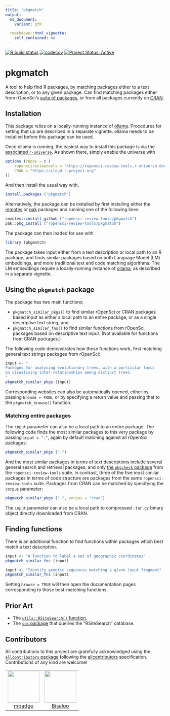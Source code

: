 ```yaml
---
title: "pkgmatch"
output:
  md_document:
    variant: gfm

  rmarkdown::html_vignette:
    self_contained: no
---
```


<!-- badges: start -->

[![R build
status](https://github.com/ropensci-review-tools/pkgmatch/workflows/R-CMD-check/badge.svg)](https://github.com/ropensci-review-tools/pkgmatch/actions?query=workflow%3AR-CMD-check)
[![codecov](https://codecov.io/gh/ropensci-review-tools/pkgmatch/branch/main/graph/badge.svg)](https://app.codecov.io/gh/ropensci-review-tools/pkgmatch)
[![Project Status:
Active](https://www.repostatus.org/badges/latest/active.svg)](https://www.repostatus.org/#active)
<!-- badges: end -->

# pkgmatch

A tool to help find R packages, by matching packages either to a text
description, or to any given package. Can find matching packages either from
rOpenSci's [suite of packages](https://ropensci.org/packages), or from all
packages currently on [CRAN](https://cran.r-project.org).

## Installation

This package relies on a locally-running instance of
[ollama](https://ollama.com). Procedures for setting that up are described in a
separate vignette. ollama needs to be installed before this package can be
used.

Once ollama is running, the easiest way to install this package is via the
[associated
`r-universe`](https://ropensci-review-tools.r-universe.dev/ui#builds). As shown
there, simply enable the universe with

```r
options (repos = c (
    ropenscireviewtools = "https://ropensci-review-tools.r-universe.dev",
    CRAN = "https://cloud.r-project.org"
))
```

And then install the usual way with,

```r
install.packages ("pkgmatch")
```

Alternatively, the package can be installed by first installing either the
[remotes](https://remotes.r-lib.org) or [pak](https://pak.r-lib.org/) packages
and running one of the following lines:


```r
remotes::install_github ("ropensci-review-tools/pkgmatch")
pak::pkg_install ("ropensci-review-tools/pkgmatch")
```

The package can then loaded for use with

```r
library (pkgmatch)
```

The package takes input either from a text description or local path to an R
package, and finds similar packages based on both Language Model (LM)
embeddings, and more traditional text and code matching algorithms. The LM
embeddings require a locally-running instance of [ollama](https://ollama.com),
as described in a separate vignette.

## Using the `pkgmatch` package

The package has two main functions:

- `pkgmatch_similar_pkgs()` to find similar rOpenSci or CRAN packages based input as
either a local path to an entire package, or as a single descriptive text
string; and
- `pkgmatch_similar_fns()` to find similar functions from rOpenSci packages based
on descriptive text input. (Not available for functions from CRAN packages.)

The following code demonstrates how these functions work, first matching
general text strings packages from rOpenSci:

```r
input <- "
Packages for analysing evolutionary trees, with a particular focus
on visualising inter-relationships among distinct trees.
"
pkgmatch_similar_pkgs (input)
```

Corresponding websites can also be automatically opened, either by passing
`browse = TRUE`, or by specifying a return value and passing that to the
`pkgmatch_browse()` function.

### Matching entire packages

The `input` parameter can also be a local path to an entire package. The
following code finds the most similar packages to this very package by passing
`input = "."`, again by default matching against all rOpenSci packages:

```r
pkgmatch_similar_pkgs (".")
```

And the most similar packages in terms of text descriptions include several
general search and retrieval packages, and only [the `pkgcheck`
package](https://github.com/ropensci-review-tools/pkgcheck) from the
`ropensci-review-tools` suite. In contrast, three of the five most similar
packages in terms of code structure are packages from the same
`ropensci-review-tools` suite. Packages from CRAN can be matched by specifying
the `corpus` parameter:

```r
pkgmatch_similar_pkgs (".", corpus = "cran")
```

The `input` parameter can also be a local path to compressed `.tar.gz` binary
object directly downloaded from CRAN.

## Finding functions

There is an additional function to find functions within packages which best
match a text description.


```r
input <- "A function to label a set of geographic coordinates"
pkgmatch_similar_fns (input)
```

```r
input <- "Identify genetic sequences matching a given input fragment"
pkgmatch_similar_fns (input)
```

Setting `browse = TRUE` will then open the documentation pages corresponding to
those best-matching functions.

## Prior Art

- The [`utils::RSiteSearch()`
function](https://stat.ethz.ch/R-manual/R-devel/library/utils/html/RSiteSearch.html).
- The [`sos` package](https://github.com/sbgraves237/sos) that queries the
"RSiteSearch" database.

## Contributors


<!-- ALL-CONTRIBUTORS-LIST:START - Do not remove or modify this section -->
<!-- prettier-ignore-start -->
<!-- markdownlint-disable -->

All contributions to this project are gratefully acknowledged using the [`allcontributors` package](https://github.com/ropensci/allcontributors) following the [allcontributors](https://allcontributors.org) specification. Contributions of any kind are welcome!

<table>

<tr>
<td align="center">
<a href="https://github.com/mpadge">
<img src="https://avatars.githubusercontent.com/u/6697851?v=4" width="100px;" alt=""/>
</a><br>
<a href="https://github.com/ropensci-review-tools/pkgmatch/commits?author=mpadge">mpadge</a>
</td>
<td align="center">
<a href="https://github.com/Bisaloo">
<img src="https://avatars.githubusercontent.com/u/10783929?v=4" width="100px;" alt=""/>
</a><br>
<a href="https://github.com/ropensci-review-tools/pkgmatch/commits?author=Bisaloo">Bisaloo</a>
</td>
</tr>

</table>

<!-- markdownlint-enable -->
<!-- prettier-ignore-end -->
<!-- ALL-CONTRIBUTORS-LIST:END -->
